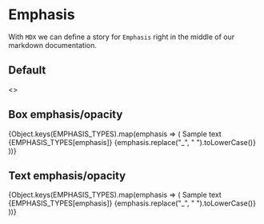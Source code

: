 
<Meta title="Design system|Emphasis" component={ColoredBox} />

# Emphasis

With `MDX` we can define a story for `Emphasis` right in the middle of our markdown documentation.

## Default

<Story name="default">
  <>
    <H2>Box emphasis/opacity</H2>
    <Container>
      {Object.keys(EMPHASIS_TYPES).map(emphasis => (
        <Wrapper>
          <ColoredBox
            opacity={EMPHASIS_TYPES[emphasis]}
            color="#ffffff"
            backgroundColor="#222222"
          >
            Sample text {EMPHASIS_TYPES[emphasis]}
          </ColoredBox>
          <Label color="#cccccc" opacity={emphasis}>
            {emphasis.replace("_", " ").toLowerCase()}
          </Label>
        </Wrapper>
      ))}
    </Container>
    <H2>Text emphasis/opacity</H2>
    <Container>
      {Object.keys(EMPHASIS_TYPES).map(emphasis => (
        <Wrapper>
          <ColoredBox color="#ffffff" backgroundColor="#222222">
            <Label opacity={EMPHASIS_TYPES[emphasis]}>
              Sample text {EMPHASIS_TYPES[emphasis]}
            </Label>
          </ColoredBox>
          <Label color="#cccccc" opacity={emphasis}>
            {emphasis.replace("_", " ").toLowerCase()}
          </Label>
        </Wrapper>
      ))}
    </Container>
  </>
</Story>
